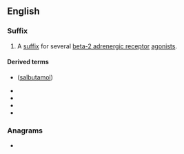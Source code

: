 {{also|Terol}}
==English==

===Suffix===
{{head|en|suffix}}

# {{lb|en|chemistry}} A [[suffix]] for several [[beta-2 adrenergic receptor]] [[agonists]].

====Derived terms====
* {{l|en|albuterol}} ([[salbutamol]])
* {{l|en|bitolterol}}
* {{l|en|formoterol}}
* {{l|en|levabuterol}}
* {{l|en|salmeterol}}

===Anagrams===
* {{anagrams|en|Toler}}